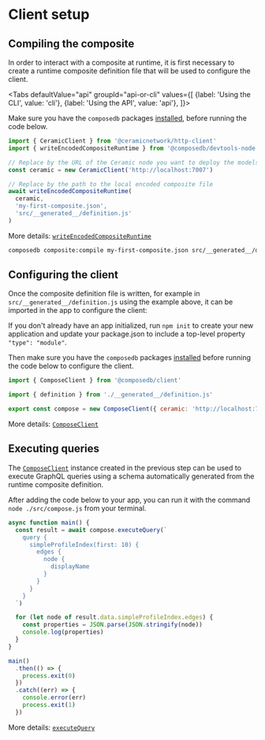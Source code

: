 
# Client setup

## Compiling the composite

In order to interact with a composite at runtime, it is first necessary to create a runtime composite definition file that will be used to configure the client.

<Tabs
  defaultValue="api"
  groupId="api-or-cli"
  values={[
    {label: 'Using the CLI', value: 'cli'},
    {label: 'Using the API', value: 'api'},
  ]}>
  <TabItem value="api">

Make sure you have the `composedb` packages [installed](installation.mdx), before running the code below.

```js
import { CeramicClient } from '@ceramicnetwork/http-client'
import { writeEncodedCompositeRuntime } from '@composedb/devtools-node'

// Replace by the URL of the Ceramic node you want to deploy the models to
const ceramic = new CeramicClient('http://localhost:7007')

// Replace by the path to the local encoded composite file
await writeEncodedCompositeRuntime(
  ceramic,
  'my-first-composite.json',
  'src/__generated__/definition.js'
)
```

More details: [`writeEncodedCompositeRuntime`](./api/modules/devtools_node.md#writeencodedcompositeruntime)

  </TabItem>
  <TabItem value="cli">

```sh
composedb composite:compile my-first-composite.json src/__generated__/definition.js --ceramic-url=http://localhost:7007
```

  </TabItem>
</Tabs>

## Configuring the client

Once the composite definition file is written, for example in `src/__generated__/definition.js` using the example above, it can be imported in the app to configure the client:

If you don't already have an app initialized, run `npm init` to create your new application and update your package.json to include a top-level property `"type": "module"`.

Then make sure you have the `composedb` packages [installed](installation.mdx) before running the code below to configure the client.

```js title="src/compose.js"
import { ComposeClient } from '@composedb/client'

import { definition } from './__generated__/definition.js'

export const compose = new ComposeClient({ ceramic: 'http://localhost:7007', definition })
```

More details: [`ComposeClient`](./api/classes/client.ComposeClient.md)

## Executing queries

The [`ComposeClient`](./api/classes/client.ComposeClient.md) instance created in the previous step can be used to execute GraphQL queries using a schema automatically generated from the runtime composite definition.

After adding the code below to your app, you can run it with the command `node ./src/compose.js` from your terminal.

```js title="src/compose.js"
async function main() {
  const result = await compose.executeQuery(`
    query {
      simpleProfileIndex(first: 10) {
        edges {
          node {
            displayName
          }
        }
      }
    }
  `)

  for (let node of result.data.simpleProfileIndex.edges) {
    const properties = JSON.parse(JSON.stringify(node))
    console.log(properties)
  }
}

main()
  .then(() => {
    process.exit(0)
  })
  .catch((err) => {
    console.error(err)
    process.exit(1)
  })
```

More details: [`executeQuery`](./api/classes/client.ComposeClient.md#executequery)
